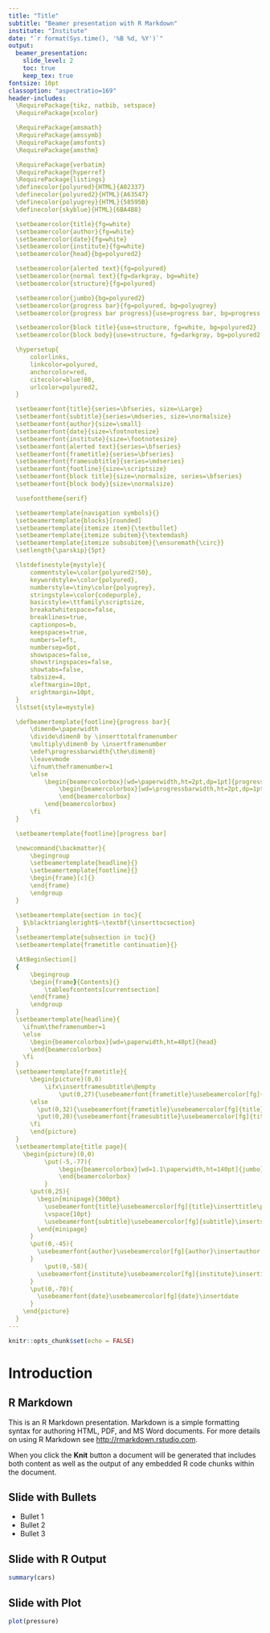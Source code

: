 ```yaml
---
title: "Title"
subtitle: "Beamer presentation with R Markdown"
institute: "Institute"
date: "`r format(Sys.time(), '%B %d, %Y')`"
output:
  beamer_presentation:
    slide_level: 2
    toc: true
    keep_tex: true
fontsize: 10pt
classoption: "aspectratio=169"
header-includes: 
  \RequirePackage{tikz, natbib, setspace}
  \RequirePackage{xcolor}

  \RequirePackage{amsmath}
  \RequirePackage{amssymb}
  \RequirePackage{amsfonts}
  \RequirePackage{amsthm}

  \RequirePackage{verbatim}
  \RequirePackage{hyperref}
  \RequirePackage{listings}
  \definecolor{polyured}{HTML}{A02337}
  \definecolor{polyured2}{HTML}{A63547}
  \definecolor{polyugrey}{HTML}{58595B}
  \definecolor{skyblue}{HTML}{6BA4B8}

  \setbeamercolor{title}{fg=white}
  \setbeamercolor{author}{fg=white}
  \setbeamercolor{date}{fg=white}
  \setbeamercolor{institute}{fg=white}
  \setbeamercolor{head}{bg=polyured2}

  \setbeamercolor{alerted text}{fg=polyured}
  \setbeamercolor{normal text}{fg=darkgray, bg=white}
  \setbeamercolor{structure}{fg=polyured}

  \setbeamercolor{jumbo}{bg=polyured2}
  \setbeamercolor{progress bar}{fg=polyured, bg=polyugrey}
  \setbeamercolor{progress bar progress}{use=progress bar, bg=progress bar.fg}

  \setbeamercolor{block title}{use=structure, fg=white, bg=polyured2}
  \setbeamercolor{block body}{use=structure, fg=darkgray, bg=polyured2!10}

  \hypersetup{
      colorlinks,
      linkcolor=polyured,
      anchorcolor=red,
      citecolor=blue!80,
      urlcolor=polyured2,
  }

  \setbeamerfont{title}{series=\bfseries, size=\Large}
  \setbeamerfont{subtitle}{series=\mdseries, size=\normalsize}
  \setbeamerfont{author}{size=\small}
  \setbeamerfont{date}{size=\footnotesize}
  \setbeamerfont{institute}{size=\footnotesize}
  \setbeamerfont{alerted text}{series=\bfseries}
  \setbeamerfont{frametitle}{series=\bfseries}
  \setbeamerfont{framesubtitle}{series=\mdseries}
  \setbeamerfont{footline}{size=\scriptsize}
  \setbeamerfont{block title}{size=\normalsize, series=\bfseries}
  \setbeamerfont{block body}{size=\normalsize}

  \usefonttheme{serif}

  \setbeamertemplate{navigation symbols}{}
  \setbeamertemplate{blocks}[rounded]
  \setbeamertemplate{itemize item}{\textbullet}
  \setbeamertemplate{itemize subitem}{\textemdash}
  \setbeamertemplate{itemize subsubitem}{\ensuremath{\circ}}
  \setlength{\parskip}{5pt}

  \lstdefinestyle{mystyle}{
      commentstyle=\color{polyured2!50},
      keywordstyle=\color{polyured},
      numberstyle=\tiny\color{polyugrey},
      stringstyle=\color{codepurple},
      basicstyle=\ttfamily\scriptsize,
      breakatwhitespace=false,
      breaklines=true,
      captionpos=b,
      keepspaces=true,
      numbers=left,
      numbersep=5pt,
      showspaces=false,
      showstringspaces=false,
      showtabs=false,
      tabsize=4,
      xleftmargin=10pt,
      xrightmargin=10pt,
  }
  \lstset{style=mystyle}

  \defbeamertemplate{footline}{progress bar}{
      \dimen0=\paperwidth
      \divide\dimen0 by \inserttotalframenumber
      \multiply\dimen0 by \insertframenumber
      \edef\progressbarwidth{\the\dimen0}
      \leavevmode
      \ifnum\theframenumber=1
      \else
          \begin{beamercolorbox}[wd=\paperwidth,ht=2pt,dp=1pt]{progress bar}
              \begin{beamercolorbox}[wd=\progressbarwidth,ht=2pt,dp=1pt]{progress bar progress}
              \end{beamercolorbox}
          \end{beamercolorbox}
      \fi
  }

  \setbeamertemplate{footline}[progress bar]

  \newcommand{\backmatter}{
      \begingroup
      \setbeamertemplate{headline}{}
      \setbeamertemplate{footline}{}
      \begin{frame}[c]{}
      \end{frame}
      \endgroup
  }

  \setbeamertemplate{section in toc}{
    $\blacktriangleright$~\textbf{\inserttocsection}
  }
  \setbeamertemplate{subsection in toc}{}
  \setbeamertemplate{frametitle continuation}{}

  \AtBeginSection[]
  {
      \begingroup
      \begin{frame}{Contents}{}
          \tableofcontents[currentsection]
      \end{frame}
      \endgroup
  }
  \setbeamertemplate{headline}{
    \ifnum\theframenumber=1
    \else
      \begin{beamercolorbox}[wd=\paperwidth,ht=40pt]{head}
      \end{beamercolorbox}
    \fi
  }
  \setbeamertemplate{frametitle}{
      \begin{picture}(0,0)
          \ifx\insertframesubtitle\@empty
              \put(0,27){\usebeamerfont{frametitle}\usebeamercolor[fg]{title}\insertframetitle}
      \else
        \put(0,32){\usebeamerfont{frametitle}\usebeamercolor[fg]{title} \insertframetitle}
        \put(0,20){\usebeamerfont{framesubtitle}\usebeamercolor[fg]{title} \insertframesubtitle }
      \fi
      \end{picture}
  }
  \setbeamertemplate{title page}{
    \begin{picture}(0,0)
          \put(-5,-77){
              \begin{beamercolorbox}[wd=1.1\paperwidth,ht=140pt]{jumbo}
              \end{beamercolorbox}
          }
      \put(0,25){
        \begin{minipage}{300pt}
          \usebeamerfont{title}\usebeamercolor[fg]{title}\inserttitle\par
          \vspace{10pt}
          \usebeamerfont{subtitle}\usebeamercolor[fg]{subtitle}\insertsubtitle
        \end{minipage}
      }
      \put(0,-45){
        \usebeamerfont{author}\usebeamercolor[fg]{author}\insertauthor
      }
          \put(0,-58){
        \usebeamerfont{institute}\usebeamercolor[fg]{institute}\insertinstitute
      }
      \put(0,-70){
        \usebeamerfont{date}\usebeamercolor[fg]{date}\insertdate
      }
    \end{picture}
  }
---
```


```r
knitr::opts_chunk$set(echo = FALSE)
```

# Introduction

## R Markdown

This is an R Markdown presentation. Markdown is a simple formatting syntax for authoring HTML, PDF, and MS Word documents. For more details on using R Markdown see <http://rmarkdown.rstudio.com>.

When you click the **Knit** button a document will be generated that includes both content as well as the output of any embedded R code chunks within the document.

## Slide with Bullets

- Bullet 1
- Bullet 2
- Bullet 3

## Slide with R Output

```r
summary(cars)
```

## Slide with Plot

```r
plot(pressure)
```

